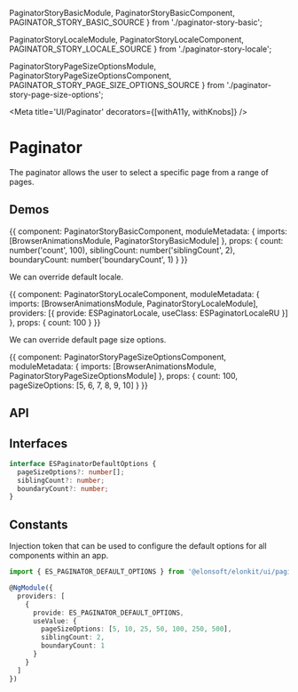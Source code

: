 



  PaginatorStoryBasicModule,
  PaginatorStoryBasicComponent,
  PAGINATOR_STORY_BASIC_SOURCE
} from './paginator-story-basic';

  PaginatorStoryLocaleModule,
  PaginatorStoryLocaleComponent,
  PAGINATOR_STORY_LOCALE_SOURCE
} from './paginator-story-locale';

  PaginatorStoryPageSizeOptionsModule,
  PaginatorStoryPageSizeOptionsComponent,
  PAGINATOR_STORY_PAGE_SIZE_OPTIONS_SOURCE
} from './paginator-story-page-size-options';

<Meta title='UI/Paginator' decorators={[withA11y, withKnobs]} />

# Paginator

The paginator allows the user to select a specific page from a range of pages.

## Demos

<Preview source={PAGINATOR_STORY_BASIC_SOURCE}>
  <Story name='Basic' height='270px'>
    {{
      component: PaginatorStoryBasicComponent,
      moduleMetadata: {
        imports: [BrowserAnimationsModule, PaginatorStoryBasicModule]
      },
      props: {
        count: number('count', 100),
        siblingCount: number('siblingCount', 2),
        boundaryCount: number('boundaryCount', 1)
      }
    }}
  </Story>
</Preview>

We can override default locale.

<Preview source={PAGINATOR_STORY_LOCALE_SOURCE}>
  <Story name='Locale' height='270px'>
    {{
      component: PaginatorStoryLocaleComponent,
      moduleMetadata: {
        imports: [BrowserAnimationsModule, PaginatorStoryLocaleModule],
        providers: [{ provide: ESPaginatorLocale, useClass: ESPaginatorLocaleRU }]
      },
      props: {
        count: 100
      }
    }}
  </Story>
</Preview>

We can override default page size options.

<Preview source={PAGINATOR_STORY_PAGE_SIZE_OPTIONS_SOURCE}>
  <Story name='Page size options' height='250px'>
    {{
      component: PaginatorStoryPageSizeOptionsComponent,
      moduleMetadata: {
        imports: [BrowserAnimationsModule, PaginatorStoryPageSizeOptionsModule]
      },
      props: {
        count: 100,
        pageSizeOptions: [5, 6, 7, 8, 9, 10]
      }
    }}
  </Story>
</Preview>

## API

<Props of={ESPaginatorComponent} />

## Interfaces

```ts
interface ESPaginatorDefaultOptions {
  pageSizeOptions?: number[];
  siblingCount?: number;
  boundaryCount?: number;
}
```

## Constants

Injection token that can be used to configure the default options for all components within an app.

```ts
import { ES_PAGINATOR_DEFAULT_OPTIONS } from '@elonsoft/elonkit/ui/paginator';

@NgModule({
  providers: [
    {
      provide: ES_PAGINATOR_DEFAULT_OPTIONS,
      useValue: {
        pageSizeOptions: [5, 10, 25, 50, 100, 250, 500],
        siblingCount: 2,
        boundaryCount: 1
      }
    }
  ]
})
```
